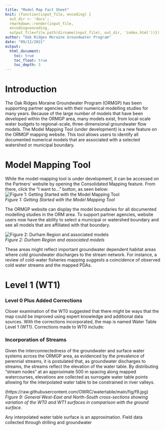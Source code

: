 ```yaml
---
title: "Model Map Fact Sheet"
knit: (function(input_file, encoding) {
  out_dir <- 'docs';
  rmarkdown::render(input_file,
  encoding=encoding,
  output_file=file.path(dirname(input_file), out_dir, 'index.html'))})
author: "Oak Ridges Moraine Groundwater Program"
date: "09/12/2021"
output: 
  html_document:
    toc: true
    toc_float: true
    toc_depth: 3
---
```



# Introduction

The Oak Ridges Moraine Groundwater Program (ORMGP) has been supporting partner agencies with their numerical modelling studies for many years. Because of the large number of models that have been developed within the ORMGP area, many models exist, from local-scale water budgets to regional-scale, three-dimensional groundwater flow models. The Model Mapping Tool (under development) is a new feature on the ORMGP mapping website. This tool allows users to identify all documented numerical models that are associated with a selected watershed or municipal boundary.

# Model Mapping Tool

While the model-mapping tool is under development, it can be accessed on the Partners' website by opening the Consolidated Mapping feature. From there, click the "I want to..." button, as seen below:
![*Figure 1: Getting Started with the Model Mapping Tool*](https://raw.githubusercontent.com/SteveShikaze/ModelMap/main/fig/IWantTo.PNG)\
*Figure 1: Getting Started with the Model Mapping Tool*\

The ORMGP website can display the model boundaries for all documented modelling studies in the ORM area. To support partner agencies, website users now have the ability to select a municipal or watershed boundary and see all models that are affiliated with that boundary. 


![*Figure 2: Durham Region and associated models*](https://raw.githubusercontent.com/SteveShikaze/ModelMap/main/fig/ModelMapFig1.PNG)\
*Figure 2: Durham Region and associated models*\

These areas might reflect important groundwater dependent habitat areas where cold groundwater discharges to the stream network. For instance, a review of cold-water fisheries mapping suggests a coincidence of observed cold water streams and the mapped PDAs. 



# Level 1 (WT1) 
### Level 0 Plus Added Corrections

Closer examination of the WT0 suggested that there might be ways that the map could be improved using expert knowledge and additional data sources. With the corrections incorporated, the map is named Water Table Level 1 (WT1). Corrections made to WT0 include:


### Incorporation of Streams

Given the interconnectedness of the groundwater and surface water systems across the ORMGP area, as evidenced by the prevalence of perennial streams, it is postulated that, as groundwater discharges to streams, the streams reflect the elevation of the water table. By distributing “stream nodes” at an approximate 500 m spacing along mapped watercourses, elevations are collected as surrogate water table points allowing for the interpolated water table to be constrained in river valleys. 

(https://raw.githubusercontent.com/OWRC/watertable/main/fig/f9.jpg)\ 
*Figure 9: General West-East and North-South cross-sections showing variation of the WT0 and WT1 surfaces in comparison with the ground surface.*\

Any interpolated water table surface is an approximation. Field data collected through drilling and groundwater

